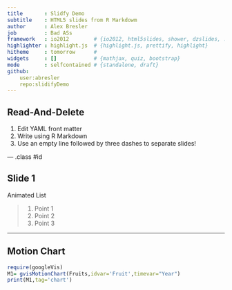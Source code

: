 ```yaml
---
title       : Slidfy Demo
subtitle    : HTML5 slides from R Markdowm
author      : Alex Bresler
job         : Bad ASs
framework   : io2012        # {io2012, html5slides, shower, dzslides, ...}
highlighter : highlight.js  # {highlight.js, prettify, highlight}
hitheme     : tomorrow      # 
widgets     : []            # {mathjax, quiz, bootstrap}
mode        : selfcontained # {standalone, draft}
github:
	user:abresler
	repo:slidifyDemo
---
```


## Read-And-Delete

1. Edit YAML front matter
2. Write using R Markdown
3. Use an empty line followed by three dashes to separate slides!

--- .class #id 

## Slide 1

Animated List

>1. Point 1
>2. Point 2
>3. Point 3

---

## Motion Chart

```r
require(googleVis)
M1= gvisMotionChart(Fruits,idvar='Fruit',timevar="Year")
print(M1,tag='chart')
```


